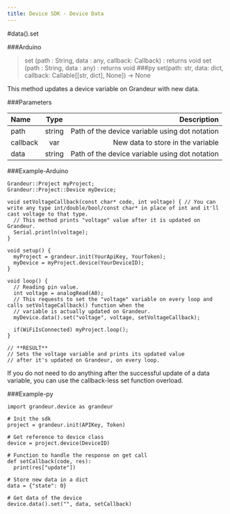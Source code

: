 ```yaml
---
title: Device SDK - Device Data
---
```

#data().set

###Arduino
>set (path : String, data : any, callback: Callback) : returns void set (path : String, data : any) : returns void
###py
>set(path: str, data: dict, callback: Callable[[str, dict], None]) -> None


This method updates a device variable on Grandeur with new data.

###Parameters

| Name       | Type |   Description |
| :------------ | :---------: | ----------: |
| path        |    string    | Path of the device variable using dot notation|
| callback     |   var     | New data to store in the variable|
| data        |    string    | Path of the device variable using dot notation|


###Example-Arduino

```
Grandeur::Project myProject;
Grandeur::Project::Device myDevice;

void setVoltageCallback(const char* code, int voltage) { // You can write any type int/double/bool/const char* in place of int and it'll cast voltage to that type.
  // This method prints "voltage" value after it is updated on Grandeur.
  Serial.println(voltage);
}

void setup() {
  myProject = grandeur.init(YourApiKey, YourToken);
  myDevice = myProject.device(YourDeviceID);
}

void loop() {
  // Reading pin value.
  int voltage = analogRead(A0);
  // This requests to set the "voltage" variable on every loop and calls setVoltageCallback() function when the
  // variable is actually updated on Grandeur.
  myDevice.data().set("voltage", voltage, setVoltageCallback);

  if(WiFiIsConnected) myProject.loop();
}

// **RESULT**
// Sets the voltage variable and prints its updated value
// after it's updated on Grandeur, on every loop.
```

If you do not need to do anything after the successful update of a data variable, you can use the callback-less set function overload.

###Example-py

```
import grandeur.device as grandeur

# Init the sdk
project = grandeur.init(APIKey, Token)

# Get reference to device class
device = project.device(DeviceID)

# Function to handle the response on get call
def setCallback(code, res):
  print(res["update"])

# Store new data in a dict
data = {"state": 0}

# Get data of the device
device.data().set("", data, setCallback)
```
